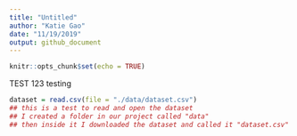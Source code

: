 ```yaml
---
title: "Untitled"
author: "Katie Gao"
date: "11/19/2019"
output: github_document
---
```


```r
knitr::opts_chunk$set(echo = TRUE)
```

TEST 123
testing 

```r
dataset = read.csv(file = "./data/dataset.csv")  
## this is a test to read and open the dataset
## I created a folder in our project called "data" 
## then inside it I downloaded the dataset and called it "dataset.csv"
```

